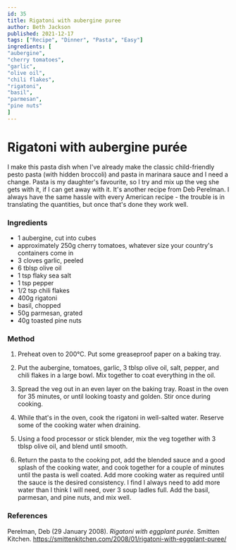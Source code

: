 ```yaml
---
id: 35
title: Rigatoni with aubergine puree
author: Beth Jackson
published: 2021-12-17
tags: ["Recipe", "Dinner", "Pasta", "Easy"]
ingredients: [
"aubergine",
"cherry tomatoes",
"garlic",
"olive oil",
"chili flakes",
"rigatoni",
"basil",
"parmesan",
"pine nuts"
]
---
```


# Rigatoni with aubergine purée

<BlogTextWrapper>

I make this pasta dish when I've already make the classic child-friendly pesto pasta (with hidden broccoli) and pasta in marinara sauce and I need a change. Pasta is my daughter's favourite, so I try and mix up the veg she gets with it, if I can get away with it. It's another recipe from Deb Perelman. I always have the same hassle with every American recipe - the trouble is in translating the quantities, but once that's done they work well.

</BlogTextWrapper>

<BlogTextWrapper>

### Ingredients

- 1 aubergine, cut into cubes
- approximately 250g cherry tomatoes, whatever size your country's containers come in
- 3 cloves garlic, peeled
- 6 tblsp olive oil
- 1 tsp flaky sea salt
- 1 tsp pepper
- 1/2 tsp chili flakes
- 400g rigatoni
- basil, chopped
- 50g parmesan, grated
- 40g toasted pine nuts

</BlogTextWrapper>

<BlogTextWrapper>

### Method

1. Preheat oven to 200°C. Put some greaseproof paper on a baking tray.

2. Put the aubergine, tomatoes, garlic, 3 tblsp olive oil, salt, pepper, and chili flakes in a large bowl. Mix together to coat everything in the oil.

3. Spread the veg out in an even layer on the baking tray. Roast in the oven for 35 minutes, or until looking toasty and golden. Stir once during cooking.

<Timer inputHours={0} inputMinutes={35} inputSeconds={0} />

4. While that's in the oven, cook the rigatoni in well-salted water. Reserve some of the cooking water when draining.

5. Using a food processor or stick blender, mix the veg together with 3 tblsp olive oil, and blend until smooth.

6. Return the pasta to the cooking pot, add the blended sauce and a good splash of the cooking water, and cook together for a couple of minutes until the pasta is well coated. Add more cooking water as required until the sauce is the desired consistency. I find I always need to add more water than I think I will need, over 3 soup ladles full. Add the basil, parmesan, and pine nuts, and mix well.

</BlogTextWrapper>

<BlogTextWrapper>

### References

Perelman, Deb (29 January 2008). _Rigatoni with eggplant purée._ Smitten Kitchen. https://smittenkitchen.com/2008/01/rigatoni-with-eggplant-puree/

</BlogTextWrapper>

<ClickableTags tags={tags} />
